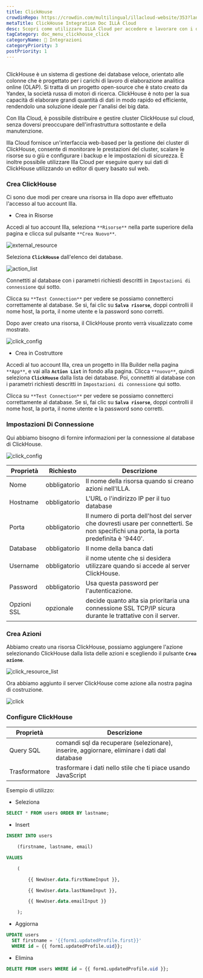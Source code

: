 ```yaml
---
title: ClickHouse
crowdinRepo: https://crowdin.com/multilingual/illacloud-website/353?languages=it&filter=basic&value=0
metaTitle: ClickHouse Integration Doc ILLA Cloud
desc: Scopri come utilizzare ILLA Cloud per accedere e lavorare con i dati di ClickHouse. Costruisci app, visualizza i dati e automatizza i flussi di lavoro con ILLA Cloud.
tagCategory: doc_menu_clickhouse_click
categoryName: 🔨 Integrazioni
categoryPriority: 3
postPriority: 1
---
```


## <h2 hidden>Cos'è ClickHouse?</h2>

ClickHouse è un sistema di gestione dei database veloce, orientato alle colonne che è progettato per i carichi di lavoro di elaborazione analitica online (OLAP). Si tratta di un progetto open-source che è stato creato da Yandex, la società russa di motori di ricerca. ClickHouse è noto per la sua capacità di elaborare grandi quantità di dati in modo rapido ed efficiente, rendendolo una soluzione ideale per l'analisi dei big data.

Con Illa Cloud, è possibile distribuire e gestire cluster ClickHouse sul cloud, senza doversi preoccupare dell'infrastruttura sottostante e della manutenzione.

Illa Cloud fornisce un'interfaccia web-based per la gestione dei cluster di ClickHouse, consente di monitorare le prestazioni del cluster, scalare le risorse su o giù e configurare i backup e le impostazioni di sicurezza. È inoltre possibile utilizzare Illa Cloud per eseguire query sui dati di ClickHouse utilizzando un editor di query basato sul web.

### Crea ClickHouse

Ci sono due modi per creare una risorsa in Illa dopo aver effettuato l'accesso al tuo account Illa.

-   Crea in Risorse

Accedi al tuo account Illa, seleziona `**Risorse**` nella parte superiore della pagina e clicca sul pulsante `**Crea Nuovo**`.

![external_resource](https://cdn.illacloud.com/official-website/img/docs/external_resource.png)

Seleziona **`ClickHouse`** dall'elenco dei database.

![action_list](https://cdn.illacloud.com/official-website/img/docs/action_list.png)

Connettiti al database con i parametri richiesti descritti in `Impostazioni di connessione` qui sotto.

Clicca su `**Test Connection**` per vedere se possiamo connetterci correttamente al database. Se sì, fai clic su **`Salva risorse`**, doppi controlli il nome host, la porta, il nome utente e la password sono corretti.

Dopo aver creato una risorsa, il ClickHouse pronto verrà visualizzato come mostrato.

![click_config](https://cdn.illacloud.com/official-website/img/docs/click_config.png)

-   Crea in Costruttore

Accedi al tuo account Illa, crea un progetto in Illa Builder nella pagina `**App**`, e vai alla **`Action List`** in fondo alla pagina. Clicca `**nuovo**`, quindi seleziona **`ClickHouse`** dalla lista dei database. Poi, connettiti al database con i parametri richiesti descritti in `Impostazioni di connessione` qui sotto.

Clicca su `**Test Connection**` per vedere se possiamo connetterci correttamente al database. Se sì, fai clic su **`Salva risorse`**, doppi controlli il nome host, la porta, il nome utente e la password sono corretti.

### Impostazioni Di Connessione

Qui abbiamo bisogno di fornire informazioni per la connessione al database di ClickHouse.

![click_config](https://cdn.illacloud.com/official-website/img/docs/click_config.png)

| Proprietà    | Richiesto    | Descrizione                                                                                                                             |
| ------------ | ------------ | --------------------------------------------------------------------------------------------------------------------------------------- |
| Nome         | obbligatorio | Il nome della risorsa quando si creano azioni nell'ILLA.                                                                                |
| Hostname     | obbligatorio | L'URL o l'indirizzo IP per il tuo database                                                                                              |
| Porta        | obbligatorio | Il numero di porta dell'host del server che dovresti usare per connetterti. Se non specifichi una porta, la porta predefinita è '9440'. |
| Database     | obbligatorio | Il nome della banca dati                                                                                                                |
| Username     | obbligatorio | il nome utente che si desidera utilizzare quando si accede al server ClickHouse.                                                        |
| Password     | obbligatorio | Usa questa password per l'autenticazione.                                                                                               |
| Opzioni SSL  | opzionale    | decide quanto alta sia prioritaria una connessione SSL TCP/IP sicura durante le trattative con il server.                               |

### Crea Azioni

Abbiamo creato una risorsa ClickHouse, possiamo aggiungere l'azione selezionando ClickHouse dalla lista delle azioni e scegliendo il pulsante **`Crea azione`**.

![click_resource_list](https://cdn.illacloud.com/official-website/img/docs/clik_resource_list.png)

Ora abbiamo aggiunto il server ClickHouse come azione alla nostra pagina di costruzione.

![click](https://cdn.illacloud.com/official-website/img/docs/click.png)

### Configure ClickHouse

| Proprietà     | Descrizione                                                                                  |
| ------------- | -------------------------------------------------------------------------------------------- |
| Query SQL     | comandi sql da recuperare (selezionare), inserire, aggiornare, eliminare i dati dal database |
| Trasformatore | trasformare i dati nello stile che ti piace usando JavaScript                                |

Esempio di utilizzo:

-   Seleziona

```sql
SELECT * FROM users ORDER BY lastname;
```

-   Insert

```sql
INSERT INTO users

	(firstname, lastname, email)

VALUES

	(

		{{ NewUser.data.firstNameInput }},

		{{ NewUser.data.lastNameInput }},

		{{ NewUser.data.emailInput }}

	);
```

-   Aggiorna

```sql
UPDATE users
  SET firstname = '{{form1.updatedProfile.first}}'
  WHERE id = {{ form1.updatedProfile.uid}};
```

-   Elimina

```sql
DELETE FROM users WHERE id = {{ form1.updatedProfile.uid }};
```

